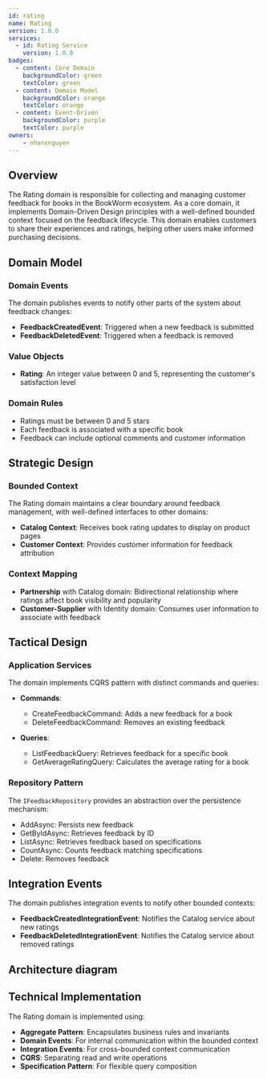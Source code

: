 ```yaml
---
id: rating
name: Rating
version: 1.0.0
services:
  - id: Rating Service
    version: 1.0.0
badges:
  - content: Core Domain
    backgroundColor: green
    textColor: green
  - content: Domain Model
    backgroundColor: orange
    textColor: orange
  - content: Event-Driven
    backgroundColor: purple
    textColor: purple
owners:
    - nhanxnguyen
---
```


## Overview

The Rating domain is responsible for collecting and managing customer feedback for books in the BookWorm ecosystem. As a core domain, it implements Domain-Driven Design principles with a well-defined bounded context focused on the feedback lifecycle. This domain enables customers to share their experiences and ratings, helping other users make informed purchasing decisions.

<Tiles >
    <Tile icon="UserGroupIcon" href="/docs/users/nhanxnguyen" title="Contact the author" description="Any questions? Feel free to contact the owners" />
    <Tile icon="RectangleGroupIcon" href={`/visualiser/domains/${frontmatter.id}/${frontmatter.version}`} title={`${frontmatter.services.length} services are in this domain`} description="This service publishes domain events to other bounded contexts" />
</Tiles>

## Domain Model

### Domain Events

The domain publishes events to notify other parts of the system about feedback changes:

- **FeedbackCreatedEvent**: Triggered when a new feedback is submitted
- **FeedbackDeletedEvent**: Triggered when a feedback is removed

### Value Objects

- **Rating**: An integer value between 0 and 5, representing the customer's satisfaction level

### Domain Rules

- Ratings must be between 0 and 5 stars
- Each feedback is associated with a specific book
- Feedback can include optional comments and customer information

## Strategic Design

### Bounded Context

The Rating domain maintains a clear boundary around feedback management, with well-defined interfaces to other domains:

- **Catalog Context**: Receives book rating updates to display on product pages
- **Customer Context**: Provides customer information for feedback attribution

### Context Mapping

- **Partnership** with Catalog domain: Bidirectional relationship where ratings affect book visibility and popularity
- **Customer-Supplier** with Identity domain: Consumes user information to associate with feedback

## Tactical Design

### Application Services

The domain implements CQRS pattern with distinct commands and queries:

- **Commands**:
  - CreateFeedbackCommand: Adds a new feedback for a book
  - DeleteFeedbackCommand: Removes an existing feedback

- **Queries**:
  - ListFeedbackQuery: Retrieves feedback for a specific book
  - GetAverageRatingQuery: Calculates the average rating for a book

### Repository Pattern

The `IFeedbackRepository` provides an abstraction over the persistence mechanism:

- AddAsync: Persists new feedback
- GetByIdAsync: Retrieves feedback by ID
- ListAsync: Retrieves feedback based on specifications
- CountAsync: Counts feedback matching specifications
- Delete: Removes feedback

## Integration Events

The domain publishes integration events to notify other bounded contexts:

- **FeedbackCreatedIntegrationEvent**: Notifies the Catalog service about new ratings
- **FeedbackDeletedIntegrationEvent**: Notifies the Catalog service about removed ratings

## Architecture diagram

<NodeGraph />

<MessageTable format="all" limit={4} />

## Technical Implementation

The Rating domain is implemented using:

- **Aggregate Pattern**: Encapsulates business rules and invariants
- **Domain Events**: For internal communication within the bounded context
- **Integration Events**: For cross-bounded context communication
- **CQRS**: Separating read and write operations
- **Specification Pattern**: For flexible query composition
